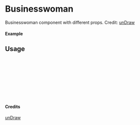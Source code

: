 
<Meta of={Businesswoman} title="unDraw/Businesswoman" />

# Businesswoman

Businesswoman component with different props.
Credit: [unDraw](https://undraw.co/illustrations)

#### Example

<Canvas of={Businesswoman.Primary} />

## Usage

```ts
import { Businesswoman } from "yadl-ui";

const Example = () => {
  return (
      <Businesswoman />
  );
};

export default Example;
```

#### Credits
[unDraw](https://undraw.co/illustrations)
